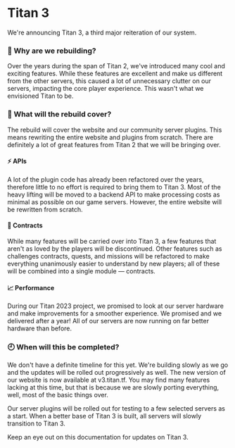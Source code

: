 
# Titan 3

We're announcing Titan 3, a third major reiteration of our system.

### 🤔 Why are we rebuilding?

Over the years during the span of Titan 2, we've introduced many cool and exciting features. While these features are excellent and make us different from the other servers, this caused a lot of unnecessary clutter on our servers, impacting the core player experience. This wasn't what we envisioned Titan to be.

### 🚧 What will the rebuild cover?

The rebuild will cover the website and our community server plugins. This means rewriting the entire website and plugins from scratch. There are definitely a lot of great features from Titan 2 that we will be bringing over.

#### ⚡ APIs

A lot of the plugin code has already been refactored over the years, therefore little to no effort is required to bring them to Titan 3. Most of the heavy lifting will be moved to a backend API to make processing costs as minimal as possible on our game servers. However, the entire website will be rewritten from scratch.

#### 📃 Contracts

While many features will be carried over into Titan 3, a few features that aren't as loved by the players will be discontinued. Other features such as challenges contracts, quests, and missions will be refactored to make everything unanimously easier to understand by new players; all of these will be combined into a single module — contracts.

#### 📈 Performance

During our Titan 2023 project, we promised to look at our server hardware and make improvements for a smoother experience. We promised and we delivered after a year! All of our servers are now running on far better hardware than before.

### 🕘 When will this be completed?

We don't have a definite timeline for this yet. We're building slowly as we go and the updates will be rolled out progressively as well. The new version of our website is now available at v3.titan.tf. You may find many features lacking at this time, but that is because we are slowly porting everything, well, most of the basic things over.

Our server plugins will be rolled out for testing to a few selected servers as a start. When a better base of Titan 3 is built, all servers will slowly transition to Titan 3.

<Callout type="info">
  Keep an eye out on this documentation for updates on Titan 3.
</Callout>

